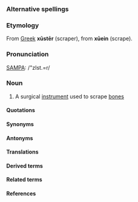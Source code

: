 ===Alternative spellings===

===Etymology===

From [[Greek]] '''xūstēr''' (scraper), from '''xūein''' (scrape).

===Pronunciation===

[[SAMPA]]: /"zIst.=r/

===Noun===

# A surgical [[instrument]] used to scrape [[bone]]s

====Quotations====

====Synonyms====

====Antonyms====

====Translations====

====Derived terms====

====Related terms====

====References====